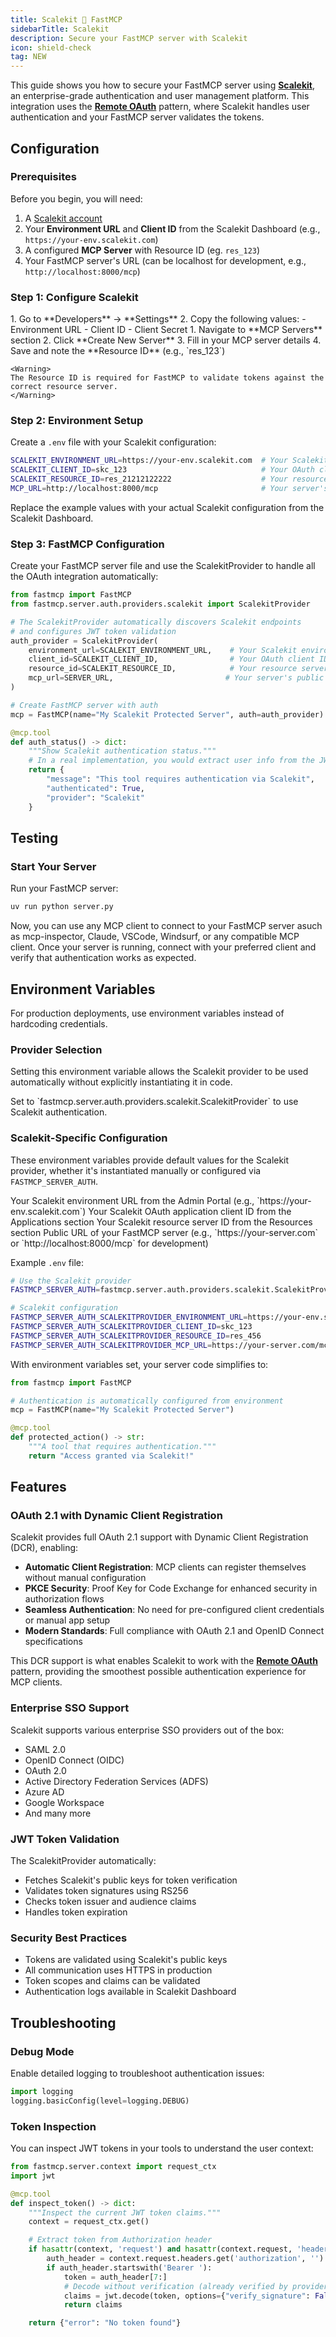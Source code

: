 ```yaml
---
title: Scalekit 🤝 FastMCP
sidebarTitle: Scalekit
description: Secure your FastMCP server with Scalekit
icon: shield-check
tag: NEW
---
```



<VersionBadge version="2.12.4" />

This guide shows you how to secure your FastMCP server using [**Scalekit**](https://scalekit.com), an enterprise-grade authentication and user management platform. This integration uses the [**Remote OAuth**](/servers/auth/remote-oauth) pattern, where Scalekit handles user authentication and your FastMCP server validates the tokens.

## Configuration

### Prerequisites

Before you begin, you will need:

1. A [Scalekit account](https://app.scalekit.com/)
2. Your **Environment URL** and **Client ID** from the Scalekit Dashboard (e.g., `https://your-env.scalekit.com`)
4. A configured **MCP Server** with Resource ID (eg. `res_123`)
5. Your FastMCP server's URL (can be localhost for development, e.g., `http://localhost:8000/mcp`)

### Step 1: Configure Scalekit

<Steps>
<Step title="Get Your Credentials">
    1. Go to **Developers** → **Settings**
    2. Copy the following values:
       - Environment URL
       - Client ID
       - Client Secret
</Step>

<Step title="Register Your MCP Server">
    1. Navigate to **MCP Servers** section
    2. Click **Create New Server**
    3. Fill in your MCP server details
    4. Save and note the **Resource ID** (e.g., `res_123`)

    <Warning>
    The Resource ID is required for FastMCP to validate tokens against the correct resource server.
    </Warning>
</Step>
</Steps>

### Step 2: Environment Setup

Create a `.env` file with your Scalekit configuration:

```bash
SCALEKIT_ENVIRONMENT_URL=https://your-env.scalekit.com  # Your Scalekit environment URL
SCALEKIT_CLIENT_ID=skc_123                              # Your OAuth client ID
SCALEKIT_RESOURCE_ID=res_21212122222                    # Your resource server ID
MCP_URL=http://localhost:8000/mcp                       # Your server's URL
```

<Note>
Replace the example values with your actual Scalekit configuration from the Scalekit Dashboard.
</Note>

### Step 3: FastMCP Configuration

Create your FastMCP server file and use the ScalekitProvider to handle all the OAuth integration automatically:

```python server.py
from fastmcp import FastMCP
from fastmcp.server.auth.providers.scalekit import ScalekitProvider

# The ScalekitProvider automatically discovers Scalekit endpoints
# and configures JWT token validation
auth_provider = ScalekitProvider(
    environment_url=SCALEKIT_ENVIRONMENT_URL,    # Your Scalekit environment URL
    client_id=SCALEKIT_CLIENT_ID,                # Your OAuth client ID
    resource_id=SCALEKIT_RESOURCE_ID,            # Your resource server ID
    mcp_url=SERVER_URL,                         # Your server's public URL (used as audience)
)

# Create FastMCP server with auth
mcp = FastMCP(name="My Scalekit Protected Server", auth=auth_provider)

@mcp.tool
def auth_status() -> dict:
    """Show Scalekit authentication status."""
    # In a real implementation, you would extract user info from the JWT token
    return {
        "message": "This tool requires authentication via Scalekit",
        "authenticated": True,
        "provider": "Scalekit"
    }

```

## Testing

### Start Your Server

Run your FastMCP server:

```bash
uv run python server.py
```

Now, you can use any MCP client to connect to your FastMCP server asuch as mcp-inspector, Claude, VSCode, Windsurf, or any compatible MCP client. Once your server is running, connect with your preferred client and verify that authentication works as expected.

## Environment Variables

For production deployments, use environment variables instead of hardcoding credentials.

### Provider Selection

Setting this environment variable allows the Scalekit provider to be used automatically without explicitly instantiating it in code.

<Card>
<ParamField path="FASTMCP_SERVER_AUTH" default="Not set">
Set to `fastmcp.server.auth.providers.scalekit.ScalekitProvider` to use Scalekit authentication.
</ParamField>
</Card>

### Scalekit-Specific Configuration

These environment variables provide default values for the Scalekit provider, whether it's instantiated manually or configured via `FASTMCP_SERVER_AUTH`.

<Card>
<ParamField path="FASTMCP_SERVER_AUTH_SCALEKITPROVIDER_ENVIRONMENT_URL" required>
Your Scalekit environment URL from the Admin Portal (e.g., `https://your-env.scalekit.com`)
</ParamField>

<ParamField path="FASTMCP_SERVER_AUTH_SCALEKITPROVIDER_CLIENT_ID" required>
Your Scalekit OAuth application client ID from the Applications section
</ParamField>

<ParamField path="FASTMCP_SERVER_AUTH_SCALEKITPROVIDER_RESOURCE_ID" required>
Your Scalekit resource server ID from the Resources section
</ParamField>

<ParamField path="FASTMCP_SERVER_AUTH_SCALEKITPROVIDER_MCP_URL" required>
Public URL of your FastMCP server (e.g., `https://your-server.com` or `http://localhost:8000/mcp` for development)
</ParamField>
</Card>

Example `.env` file:

```bash
# Use the Scalekit provider
FASTMCP_SERVER_AUTH=fastmcp.server.auth.providers.scalekit.ScalekitProvider

# Scalekit configuration
FASTMCP_SERVER_AUTH_SCALEKITPROVIDER_ENVIRONMENT_URL=https://your-env.scalekit.com
FASTMCP_SERVER_AUTH_SCALEKITPROVIDER_CLIENT_ID=skc_123
FASTMCP_SERVER_AUTH_SCALEKITPROVIDER_RESOURCE_ID=res_456
FASTMCP_SERVER_AUTH_SCALEKITPROVIDER_MCP_URL=https://your-server.com/mcp
```

With environment variables set, your server code simplifies to:

```python server.py
from fastmcp import FastMCP

# Authentication is automatically configured from environment
mcp = FastMCP(name="My Scalekit Protected Server")

@mcp.tool
def protected_action() -> str:
    """A tool that requires authentication."""
    return "Access granted via Scalekit!"
```

## Features

### OAuth 2.1 with Dynamic Client Registration

Scalekit provides full OAuth 2.1 support with Dynamic Client Registration (DCR), enabling:

- **Automatic Client Registration**: MCP clients can register themselves without manual configuration
- **PKCE Security**: Proof Key for Code Exchange for enhanced security in authorization flows
- **Seamless Authentication**: No need for pre-configured client credentials or manual app setup
- **Modern Standards**: Full compliance with OAuth 2.1 and OpenID Connect specifications

This DCR support is what enables Scalekit to work with the [**Remote OAuth**](/servers/auth/remote-oauth) pattern, providing the smoothest possible authentication experience for MCP clients.

### Enterprise SSO Support

Scalekit supports various enterprise SSO providers out of the box:

- SAML 2.0
- OpenID Connect (OIDC)
- OAuth 2.0
- Active Directory Federation Services (ADFS)
- Azure AD
- Google Workspace
- And many more

### JWT Token Validation

The ScalekitProvider automatically:

- Fetches Scalekit's public keys for token verification
- Validates token signatures using RS256
- Checks token issuer and audience claims
- Handles token expiration

### Security Best Practices

- Tokens are validated using Scalekit's public keys
- All communication uses HTTPS in production
- Token scopes and claims can be validated
- Authentication logs available in Scalekit Dashboard

## Troubleshooting

### Debug Mode

Enable detailed logging to troubleshoot authentication issues:

```python
import logging
logging.basicConfig(level=logging.DEBUG)
```

### Token Inspection

You can inspect JWT tokens in your tools to understand the user context:

```python
from fastmcp.server.context import request_ctx
import jwt

@mcp.tool
def inspect_token() -> dict:
    """Inspect the current JWT token claims."""
    context = request_ctx.get()

    # Extract token from Authorization header
    if hasattr(context, 'request') and hasattr(context.request, 'headers'):
        auth_header = context.request.headers.get('authorization', '')
        if auth_header.startswith('Bearer '):
            token = auth_header[7:]
            # Decode without verification (already verified by provider)
            claims = jwt.decode(token, options={"verify_signature": False})
            return claims

    return {"error": "No token found"}
```
